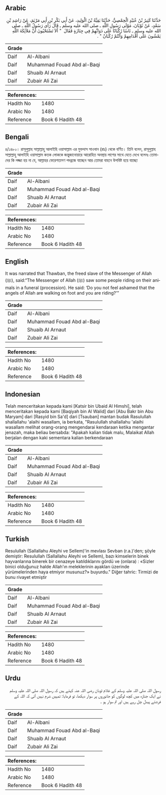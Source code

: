 ## Arabic


<div dir="rtl" lang="ar" style={{fontSize:'larger',backgroundColor:'#f8f9fa',padding:20}}>
حَدَّثَنَا كَثِيرُ بْنُ عُبَيْدٍ الْحِمْصِيُّ، حَدَّثَنَا بَقِيَّةُ بْنُ الْوَلِيدِ، عَنْ أَبِي بَكْرِ بْنِ أَبِي مَرْيَمَ، عَنْ رَاشِدِ بْنِ سَعْدٍ، عَنْ ثَوْبَانَ، مَوْلَى رَسُولِ اللَّهِ ـ صلى الله عليه وسلم ـ قَالَ رَأَى رَسُولُ اللَّهِ ـ صلى الله عليه وسلم ـ نَاسًا رُكْبَانًا عَلَى دَوَابِّهِمْ فِي جِنَازَةٍ فَقَالَ ‏ "‏ أَلاَ تَسْتَحْيُونَ أَنَّ مَلاَئِكَةَ اللَّهِ يَمْشُونَ عَلَى أَقْدَامِهِمْ وَأَنْتُمْ رُكْبَانٌ ‏"‏ ‏.‏
</div>
<div style={{backgroundColor:'#f8f9fa',padding:20, marginBottom: 10}}><table> <thead> <tr> <th>Grade</th> <th></th> </tr> </thead> <tbody> <tr><td>Daif</td><td>Al-Albani</td></tr><tr><td>Daif</td><td>Muhammad Fouad Abd al-Baqi</td></tr><tr><td>Daif</td><td>Shuaib Al Arnaut</td></tr><tr><td>Daif</td><td>Zubair Ali Zai</td></tr></tbody></table><table> <thead> <tr> <th>References:</th> <th></th> </tr> </thead> <tbody><tr><td>Hadith No</td><td>1480</td></tr><tr><td>Arabic No</td><td>1480</td></tr><tr><td>Reference</td><td>Book 6 Hadith 48</td></tr></tbody></table></div>

## Bengali


<div dir="ltr" lang="bn" style={{fontSize:'larger',backgroundColor:'#f8f9fa',padding:20}}>
৪/১৪৮০। রাসূলুল্লাহ সাল্লাল্লাহু আলাইহি ওয়াসাল্লাম এর মুক্তদাস সাওবান (রাঃ) থেকে বর্ণিত। তিনি বলেন, রাসূলুল্লাহ সাল্লাল্লাহু আলাইহি ওয়াসাল্লাম কতক লোককে জন্তুজানোয়ারে আরোহিত অবস্থায় লাশের সাথে যেতে দেখে বলেনঃ তোমাদের কি লজ্জা হয় না যে, আল্লাহর ফেরেশতাগণ পদব্রজে যাচ্ছেন আর তোমরা বাহনে উপবিষ্ট হয়ে যাচ্ছো
</div>
<div style={{backgroundColor:'#f8f9fa',padding:20, marginBottom: 10}}><table> <thead> <tr> <th>Grade</th> <th></th> </tr> </thead> <tbody> <tr><td>Daif</td><td>Al-Albani</td></tr><tr><td>Daif</td><td>Muhammad Fouad Abd al-Baqi</td></tr><tr><td>Daif</td><td>Shuaib Al Arnaut</td></tr><tr><td>Daif</td><td>Zubair Ali Zai</td></tr></tbody></table><table> <thead> <tr> <th>References:</th> <th></th> </tr> </thead> <tbody><tr><td>Hadith No</td><td>1480</td></tr><tr><td>Arabic No</td><td>1480</td></tr><tr><td>Reference</td><td>Book 6 Hadith 48</td></tr></tbody></table></div>

## English


<div dir="ltr" lang="en" style={{fontSize:'larger',backgroundColor:'#f8f9fa',padding:20}}>
It was narrated that Thawban, the freed slave of the Messenger of Allah (ﷺ), said:“The Messenger of Allah (ﷺ) saw some people riding on their animals in a funeral (procession). He said: ‘Do you not feel ashamed that the angels of Allah are walking on foot and you are riding?’”
</div>
<div style={{backgroundColor:'#f8f9fa',padding:20, marginBottom: 10}}><table> <thead> <tr> <th>Grade</th> <th></th> </tr> </thead> <tbody> <tr><td>Daif</td><td>Al-Albani</td></tr><tr><td>Daif</td><td>Muhammad Fouad Abd al-Baqi</td></tr><tr><td>Daif</td><td>Shuaib Al Arnaut</td></tr><tr><td>Daif</td><td>Zubair Ali Zai</td></tr></tbody></table><table> <thead> <tr> <th>References:</th> <th></th> </tr> </thead> <tbody><tr><td>Hadith No</td><td>1480</td></tr><tr><td>Arabic No</td><td>1480</td></tr><tr><td>Reference</td><td>Book 6 Hadith 48</td></tr></tbody></table></div>

## Indonesian


<div dir="ltr" lang="id" style={{fontSize:'larger',backgroundColor:'#f8f9fa',padding:20}}>
Telah menceritakan kepada kami [Katsir bin Ubaid Al Himshi], telah menceritakan kepada kami [Baqiyah bin Al Walid] dari [Abu Bakr bin Abu Maryam] dari [Rasyid bin Sa'd] dari [Tsauban] mantan budak Rasulullah shallallahu 'alaihi wasallam, ia berkata, "Rasulullah shallallahu 'alaihi wasallam melihat orang-orang mengendarai kendaraan ketika mengantar jenazah, maka beliau bersabda: "Apakah kalian tidak malu, Malaikat Allah berjalan dengan kaki sementara kalian berkendaraan
</div>
<div style={{backgroundColor:'#f8f9fa',padding:20, marginBottom: 10}}><table> <thead> <tr> <th>Grade</th> <th></th> </tr> </thead> <tbody> <tr><td>Daif</td><td>Al-Albani</td></tr><tr><td>Daif</td><td>Muhammad Fouad Abd al-Baqi</td></tr><tr><td>Daif</td><td>Shuaib Al Arnaut</td></tr><tr><td>Daif</td><td>Zubair Ali Zai</td></tr></tbody></table><table> <thead> <tr> <th>References:</th> <th></th> </tr> </thead> <tbody><tr><td>Hadith No</td><td>1480</td></tr><tr><td>Arabic No</td><td>1480</td></tr><tr><td>Reference</td><td>Book 6 Hadith 48</td></tr></tbody></table></div>

## Turkish


<div dir="ltr" lang="tr" style={{fontSize:'larger',backgroundColor:'#f8f9fa',padding:20}}>
Resulullah (Sallallahu Aleyhi ve Sellem)'in mevlası Sevban (r.a.)'den; şöyle demiştir: Resulullah (Sallallahu Aleyhi ve Sellem), bazı kimselerin binek hayvanlarına binerek bir cenazeye katıldıklarını gördü ve (onlara) : «Sizler binici olduğunuz halde Allah'ın meleklerinin ayakları üzerinde yürümelerinden haya etmiyor musunuz?» buyurdu." Diğer tahric: Tirmizi de bunu rivayet etmiştir
</div>
<div style={{backgroundColor:'#f8f9fa',padding:20, marginBottom: 10}}><table> <thead> <tr> <th>Grade</th> <th></th> </tr> </thead> <tbody> <tr><td>Daif</td><td>Al-Albani</td></tr><tr><td>Daif</td><td>Muhammad Fouad Abd al-Baqi</td></tr><tr><td>Daif</td><td>Shuaib Al Arnaut</td></tr><tr><td>Daif</td><td>Zubair Ali Zai</td></tr></tbody></table><table> <thead> <tr> <th>References:</th> <th></th> </tr> </thead> <tbody><tr><td>Hadith No</td><td>1480</td></tr><tr><td>Arabic No</td><td>1480</td></tr><tr><td>Reference</td><td>Book 6 Hadith 48</td></tr></tbody></table></div>

## Urdu


<div dir="rtl" lang="ur" style={{fontSize:'larger',backgroundColor:'#f8f9fa',padding:20}}>
رسول اللہ صلی اللہ علیہ وسلم کے غلام ثوبان رضی اللہ عنہ کہتے ہیں کہ رسول اللہ صلی اللہ علیہ وسلم نے ایک جنازہ میں کچھ لوگوں کو جانوروں پر سوار دیکھا، تو فرمایا: تمہیں شرم نہیں آتی کہ اللہ کے فرشتے پیدل چل رہے ہیں اور تم سوار ہو ۔
</div>
<div style={{backgroundColor:'#f8f9fa',padding:20, marginBottom: 10}}><table> <thead> <tr> <th>Grade</th> <th></th> </tr> </thead> <tbody> <tr><td>Daif</td><td>Al-Albani</td></tr><tr><td>Daif</td><td>Muhammad Fouad Abd al-Baqi</td></tr><tr><td>Daif</td><td>Shuaib Al Arnaut</td></tr><tr><td>Daif</td><td>Zubair Ali Zai</td></tr></tbody></table><table> <thead> <tr> <th>References:</th> <th></th> </tr> </thead> <tbody><tr><td>Hadith No</td><td>1480</td></tr><tr><td>Arabic No</td><td>1480</td></tr><tr><td>Reference</td><td>Book 6 Hadith 48</td></tr></tbody></table></div>